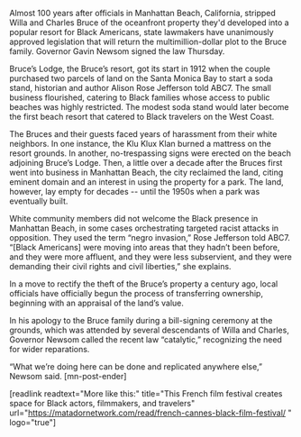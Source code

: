 Almost 100 years after officials in Manhattan Beach, California, stripped Willa and Charles Bruce of the oceanfront property they'd developed into a popular resort for Black Americans, state lawmakers have unanimously approved legislation that will return the multimillion-dollar plot to the Bruce family. Governor Gavin Newsom signed the law Thursday.

Bruce’s Lodge, the Bruce’s resort, got its start in 1912 when the couple purchased two parcels of land on the Santa Monica Bay to start a soda stand, historian and author Alison Rose Jefferson told ABC7. The small business flourished, catering to Black families whose access to public beaches was highly restricted. The modest soda stand would later become the first beach resort that catered to Black travelers on the West Coast. 

The Bruces and their guests faced years of harassment from their white neighbors. In one instance, the Klu Klux Klan burned a mattress on the resort grounds. In another, no-trespassing signs were erected on the beach adjoining Bruce’s Lodge. Then, a little over a decade after the Bruces first went into business in Manhattan Beach, the city reclaimed the land, citing eminent domain and an interest in using the property for a park. The land, however, lay empty for decades -- until the 1950s when a park was eventually built.

White community members did not welcome the Black presence in Manhattan Beach, in some cases orchestrating targeted racist attacks in opposition. They used the term “negro invasion,” Rose Jefferson told ABC7. “[Black Americans] were moving into areas that they hadn’t been before, and they were more affluent, and they were less subservient, and they were demanding their civil rights and civil liberties,” she explains.

In a move to rectify the theft of the Bruce’s property a century ago, local officials have officially begun the process of transferring ownership, beginning with an appraisal of the land’s value.

In his apology to the Bruce family during a bill-signing ceremony at the grounds, which was attended by several descendants of Willa and Charles, Governor Newsom called the recent law “catalytic,” recognizing the need for wider reparations.

“What we’re doing here can be done and replicated anywhere else,” Newsom said. [mn-post-ender]



[readlink readtext="More like this:" title="This French film festival creates space for Black actors, filmmakers, and travelers"  url="https://matadornetwork.com/read/french-cannes-black-film-festival/ " logo="true"]